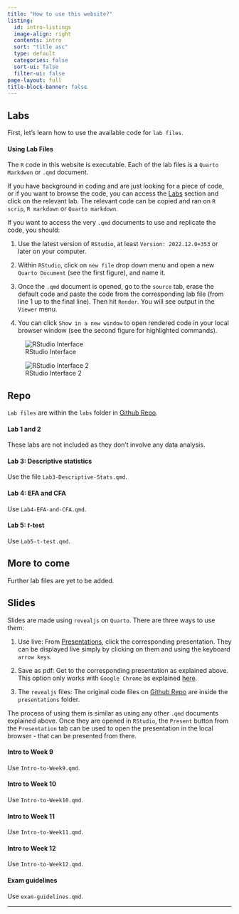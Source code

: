 ```yaml
---
title: "How to use this website?"
listing:
  id: intro-listings
  image-align: right
  contents: intro
  sort: "title asc"
  type: default
  categories: false
  sort-ui: false
  filter-ui: false
page-layout: full
title-block-banner: false
---
```

## Labs

First, let's learn how to use the available code for `lab files`.

#### Using **Lab Files**

The `R` code in this website is executable. Each of the lab files is a `Quarto Markdwon` or `.qmd` document. 

If you have background in coding and are just looking for a piece of code, or if you want to browse the code, you can access the [Labs](https://usman-afzali.github.io/PSYC344/labs.html) section and click on the relevant lab. The relevant code can be copied and ran on `R scrip`, `R markdown` or `Quarto markdown`.

If you want to access the very `.qmd` documents to use and replicate the code, you should:

1. Use the latest version of `RStudio`, at least `Version: 2022.12.0+353` or later on your computer. 

2. Within `RStudio`, click on `new file` drop down menu and open a new `Quarto Document` (see the first figure), and name it. 

3. Once the `.qmd` document is opened, go to the `source` tab, erase the default code and paste the code from the corresponding lab file (from line 1 up to the final line). Then hit `Render`. You will see output in the `Viewer` menu. 

4. You can click `Show in a new window` to open rendered code in your local browser window (see the second figure for highlighted commands).

![RStudio Interface](r-interface.png)

![RStudio Interface 2](rstudio-interf-2.png)

::: callout-note
## Repo
`Lab files` are within the `labs` folder in [Github Repo](https://github.com/usman-afzali/PSYC344).
:::

#### Lab 1 and 2

These labs are not included as they don't involve any data analysis. 

#### Lab 3: Descriptive statistics

Use the file `Lab3-Descriptive-Stats.qmd`.

#### Lab 4: EFA and CFA

Use `Lab4-EFA-and-CFA.qmd`.

#### Lab 5: *t*-test

Use `Lab5-t-test.qmd`.

::: callout-note
## More to come
Further lab files are yet to be added.
:::

## Slides

Slides are made using `revealjs` on `Quarto`. There are three ways to use them:

1. Use live: From [Presentations](https://usman-afzali.github.io/PSYC344/presentations.html), click the corresponding presentation. They can be displayed live simply by clicking on them and using the keyboard `arrow keys`.

2. Save as pdf: Get to the corresponding presentation as explained above. This option only works with `Google Chrome` as explained [here](https://quarto.org/docs/presentations/revealjs/presenting.html#print-to-pdf).

3. The `revealjs` files: The original code files on [Github Repo](https://github.com/usman-afzali/PSYC344) are inside the `presentations` folder. 

The process of using them is similar as using any other `.qmd` documents explained above. Once they are opened in `RStudio`, the `Present` button from the `Presentation` tab can be used to open the presentation in the local browser - that can be presented from there.

#### Intro to Week 9

Use `Intro-to-Week9.qmd`.

#### Intro to Week 10

Use `Intro-to-Week10.qmd`.

#### Intro to Week 11

Use `Intro-to-Week11.qmd`.

#### Intro to Week 12

Use `Intro-to-Week12.qmd`.

#### Exam guidelines

Use `exam-guidelines.qmd`.

------------------------------------------------------------------------------
